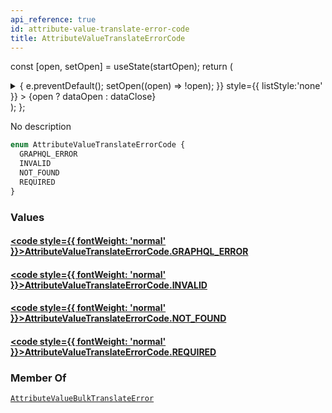 ```yaml
---
api_reference: true
id: attribute-value-translate-error-code
title: AttributeValueTranslateErrorCode
---
```






const [open, setOpen] = useState(startOpen);
return (
<details {...(open ? { open: true } : {})} className="details" style={{ border:'none', boxShadow:'none', background:'var(--ifm-background-color)' }}>
<summary
onClick={(e) => {
e.preventDefault();
setOpen((open) => !open);
}}
style={{ listStyle:'none' }} >
{open ? dataOpen : dataClose}
</summary>
{open && children}
</details>
);
};

No description

```graphql
enum AttributeValueTranslateErrorCode {
  GRAPHQL_ERROR
  INVALID
  NOT_FOUND
  REQUIRED
}
```

### Values

#### [<code style={{ fontWeight: 'normal' }}>AttributeValueTranslateErrorCode.<b>GRAPHQL_ERROR</b></code>](#)

#### [<code style={{ fontWeight: 'normal' }}>AttributeValueTranslateErrorCode.<b>INVALID</b></code>](#)

#### [<code style={{ fontWeight: 'normal' }}>AttributeValueTranslateErrorCode.<b>NOT_FOUND</b></code>](#)

#### [<code style={{ fontWeight: 'normal' }}>AttributeValueTranslateErrorCode.<b>REQUIRED</b></code>](#)

### Member Of

[`AttributeValueBulkTranslateError`](../../../api-reference/miscellaneous/objects/attribute-value-bulk-translate-error.mdx) <Badge class="badge badge--secondary" text="object"/>
